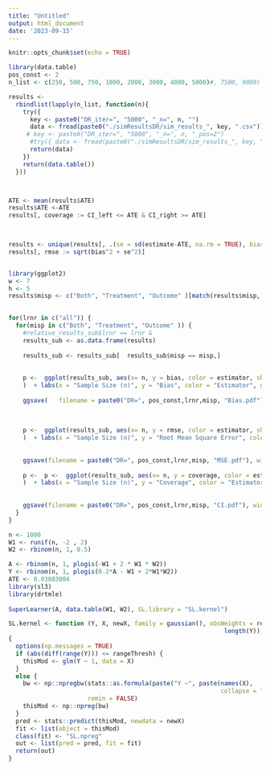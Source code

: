 ```yaml
---
title: "Untitled"
output: html_document
date: '2023-09-15'
---
```


```r
knitr::opts_chunk$set(echo = TRUE)
```


```r
library(data.table)
pos_const <- 2
n_list <- c(250, 500, 750, 1000, 2000, 3000, 4000, 5000)#, 7500, 9000)

results <-
  rbindlist(lapply(n_list, function(n){
    try({
      key <- paste0("DR_iter=", "5000", "_n=", n, "")
      data <- fread(paste0("./simResultsDR/sim_results_", key, ".csv"))
     # key <- paste0("DR_iter=", "5000", "_n=", n, "_pos=2")
      #try({ data <- fread(paste0("./simResultsDR/sim_results_", key, ".csv"))})
      return(data)
    })
    return(data.table())
  }))



ATE <- mean(results$ATE)
results$ATE <-ATE
results[, coverage := CI_left <= ATE & CI_right >= ATE]
 


results <- unique(results[, .(se = sd(estimate-ATE, na.rm = TRUE), bias = abs(mean(estimate - ATE, na.rm = TRUE)), coverage = mean(coverage, na.rm = TRUE)), by = c( "misp",   "estimator", "lrnr", "n")])
results[, rmse := sqrt(bias^2 + se^2)]


library(ggplot2)
w <- 7
h <- 5
results$misp <- c("Both", "Treatment", "Outcome" )[match(results$misp, c("1", "2", "3" ))]
 

for(lrnr in c("all")) {
  for(misp in c("Both", "Treatment", "Outcome" )) {
    #relative_results_sub$lrnr == lrnr &
    results_sub <- as.data.frame(results)
 
    results_sub <- results_sub[  results_sub$misp == misp,]
 
    
    p <-  ggplot(results_sub, aes(x= n, y = bias, color = estimator, shape= estimator)) + geom_point(size = 4) + geom_line( color="grey", linetype = "dashed")   + theme_bw() +     theme(  text = element_text(size=18), axis.text.x = element_text(size = 14 , hjust = 1, vjust = 0.5), legend.position = "bottom",   legend.box = "horizontal" 
    )  + labs(x = "Sample Size (n)", y = "Bias", color = "Estimator", group = "Estimator", shape= "Estimator")   
    
    ggsave(   filename = paste0("DR=", pos_const,lrnr,misp, "Bias.pdf") , width = w, height = h)
    
    
    
    p <-  ggplot(results_sub, aes(x= n, y = rmse, color = estimator, shape= estimator)) + geom_point(size = 4) + geom_line( color="grey", linetype = "dashed")   + theme_bw() +     theme(  text = element_text(size=18), axis.text.x = element_text(size = 14 , hjust = 1, vjust = 0.5), legend.position = "bottom",   legend.box = "horizontal" 
    )  + labs(x = "Sample Size (n)", y = "Root Mean Square Error", color = "Estimator", group = "Estimator", shape= "Estimator")   
    
    
    ggsave(filename = paste0("DR=", pos_const,lrnr,misp, "MSE.pdf"), width = w, height = h)
    
    p <-  p <-  ggplot(results_sub, aes(x= n, y = coverage, color = estimator, shape= estimator)) + geom_point(size = 4) + geom_line( color="grey", linetype = "dashed")   + theme_bw() +     theme(  text = element_text(size=18), axis.text.x = element_text(size = 14 , hjust = 1, vjust = 0.5), legend.position = "bottom",   legend.box = "horizontal" 
    )  + labs(x = "Sample Size (n)", y = "Coverage", color = "Estimator", group = "Estimator", shape= "Estimator")   + scale_y_log10(breaks = c(1, 0.97, 0.95, 0.93, 0.91, 0.9, 0.85, 0.8, 0.7, 0.6, 0.4)) + geom_hline(yintercept = 0.95, color = "black")
    
    
    ggsave(filename = paste0("DR=", pos_const,lrnr,misp, "CI.pdf"), width = w, height = h)
  }
}


```



```r
n <- 1000
W1 <- runif(n, -2 , 2)
W2 <- rbinom(n, 1, 0.5)

A <- rbinom(n, 1, plogis(-W1 + 2 * W1 * W2))
Y <- rbinom(n, 1, plogis(0.2*A - W1 + 2*W1*W2))
ATE <- 0.03803004
library(sl3)
library(drtmle)
 
SuperLearner(A, data.table(W1, W2), SL.library = "SL.kernel")

SL.kernel <- function (Y, X, newX, family = gaussian(), obsWeights = rep(1, 
                                                            length(Y)), rangeThresh = 1e-07, ...) 
{
  options(np.messages = TRUE)
  if (abs(diff(range(Y))) <= rangeThresh) {
    thisMod <- glm(Y ~ 1, data = X)
  }
  else {
    bw <- np::npregbw(stats::as.formula(paste("Y ~", paste(names(X), 
                                                           collapse = "+"))), data = X, ftol = 0.01, tol = 0.01, 
                      remin = FALSE)
    thisMod <- np::npreg(bw)
  }
  pred <- stats::predict(thisMod, newdata = newX)
  fit <- list(object = thisMod)
  class(fit) <- "SL.npreg"
  out <- list(pred = pred, fit = fit)
  return(out)
}



```
